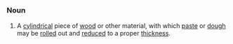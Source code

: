 =={{En}}==
===Noun===
# A  [[cylindrical]] piece of [[wood]] or other material, with which [[paste]] or [[dough]] may be [[roll]]ed out and [[reduce]]d to a proper [[thickness]].